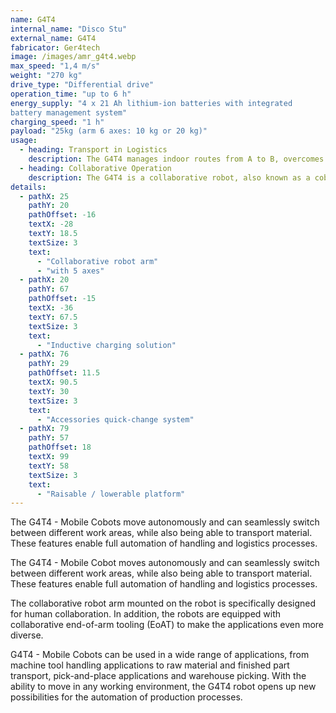```yaml
---
name: G4T4
internal_name: "Disco Stu"
external_name: G4T4
fabricator: Ger4tech
image: /images/amr_g4t4.webp
max_speed: "1,4 m/s"
weight: "270 kg"
drive_type: "Differential drive"
operation_time: "up to 6 h"
energy_supply: "4 x 21 Ah lithium-ion batteries with integrated 
battery management system"
charging_speed: "1 h"
payload: "25kg (arm 6 axes: 10 kg or 20 kg)"
usage:
  - heading: Transport in Logistics
    description: The G4T4 manages indoor routes from A to B, overcomes low thresholds and enables the transport of goods with a load of up to 25 kg thanks to its loading platform.
  - heading: Collaborative Operation
    description: The G4T4 is a collaborative robot, also known as a cobot, capable of performing work tasks in cooperation with humans. Its arm is equipped with versatile end-of-arm tooling that offers a wide range of application possibilities thanks to its flexibility and the integration of various sensors. These possibilities include gripping and assembling components as well as detecting different materials.
details:
  - pathX: 25
    pathY: 20
    pathOffset: -16
    textX: -28
    textY: 18.5
    textSize: 3
    text:
      - "Collaborative robot arm"
      - "with 5 axes"
  - pathX: 20
    pathY: 67
    pathOffset: -15
    textX: -36
    textY: 67.5
    textSize: 3
    text:
      - "Inductive charging solution"
  - pathX: 76
    pathY: 29
    pathOffset: 11.5
    textX: 90.5
    textY: 30
    textSize: 3
    text:
      - "Accessories quick-change system"
  - pathX: 79
    pathY: 57
    pathOffset: 18
    textX: 99
    textY: 58
    textSize: 3
    text:
      - "Raisable / lowerable platform"
---
```


The G4T4 - Mobile Cobots move autonomously and can seamlessly switch between different work areas, while also being able to transport material. These features enable full automation of handling and logistics processes.

The G4T4 - Mobile Cobot moves autonomously and can seamlessly switch between different work areas, while also being able to transport material. These features enable full automation of handling and logistics processes.

The collaborative robot arm mounted on the robot is specifically designed for human collaboration. In addition, the robots are equipped with collaborative end-of-arm tooling (EoAT) to make the applications even more diverse.

G4T4 - Mobile Cobots can be used in a wide range of applications, from machine tool handling applications to raw material and finished part transport, pick-and-place applications and warehouse picking. With the ability to move in any working environment, the G4T4 robot opens up new possibilities for the automation of production processes.
